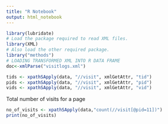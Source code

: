 ```yaml
---
title: "R Notebook"
output: html_notebook
---
```


```r
library(lubridate)
# Load the package required to read XML files.
library(XML)
# Also load the other required package.
library("methods")
# LOADING TRANSFORMED XML INTO R DATA FRAME
doc<-xmlParse("visitlogs.xml")
```


```r
tids <- xpathSApply(data, "//visit", xmlGetAttr, "tid")
pids <- xpathSApply(data, "//visit", xmlGetAttr, "pid")
vids <- xpathSApply(data, "//visit", xmlGetAttr, "vid")
```
Total number of visits for a page
```r
no_of_visits <- xpathSApply(data,"count(//visit[@pid=11])")
print(no_of_visits)
```


